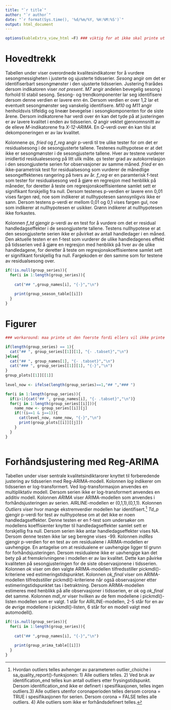 ```yaml
---
title: "`r title`"
author: "`r author`"
date: "`r format(Sys.time(), '%d/%m/%Y, %H:%M:%S')`"
output: html_document 
---
```


```r

options(kableExtra_view_html =F) ### viktig for at ikke skal printe ut i viewer i rstudio!! 


```



# Hovedtrekk {.unnumbered .tabset}

Tabellen under viser overordnede kvalitesindikatorer for å vurdere sesongmessigheten i justerte og ujusterte tidsserier. *Sesong* angir om det er identifiserbart sesongmønster i den ujusterte tidsserien. Justering frarådes dersom indikatoren viser *not present*. *M7* angir andelen bevegelig sesong i forhold til stabil sesong.  Sesong- og trendkomponenter lar seg identifisere dersom denne verdien er lavere enn én. Dersom verdien er over 1,2 lar et eventuelt sesongmønster seg vanskelig identifisere. *M10* og *M11* angir henholdsvis tilfeldig og lineær bevegelse i sesongkomponenten for de siste årene. Dersom indikatorene har verdi over én kan det tyde på at justeringen er av lavere kvalitet i enden av tidsserien. *Q* angir vektet gjennomnsnitt av de elleve *M*-indikatorene fra *X-12-ARIMA*. En *Q*-verdi over én kan tilsi at dekomponeringen er av lav kvalitet. 

Kolonnene *qs*, *fried* og *f_reg* angir p-verdi til tre ulike tester for om det er residualsesong i de sesongjusterte tallene. Testenes nullhypotese er at det ikke er sesongmønster i de sesongjusterte tallene. Hver av testene vurderer imidlertid  residualesesong på litt ulik måte. *qs* tester grad av autokorrelasjon i den sesongjusterte serien for observasjoner av samme måned. *fried* er en ikke-parametrisk test for residualsesong som vurderer de månedlige sesongeffektenes rangering på tvers av år. *f_reg* er en paramterisk f-test som tester for residualsesong ved å gjøre en regresjon med henblikk på måneder, for deretter å teste om regresjonskoeffisientene samlet sett er signifikant forskjellig fra null. Dersom testenes p-verdien er lavere enn 0,01 vises fargen rød, noe som indikerer at nullhypotesen sannsynligvis ikke er sann. Dersom testens p-verdi er mellom 0,01 og 0,1 vises fargen gul, noe som indikerer at nullhypotesen er usikker. Grønn indikerer at nullhypotesen ikke forkastes. 

Kolonnen *f_td* gjengir p-verdi av en test for å vurdere om det er residual handledagseffekter i de sesongjusterte tallene. Testens nullhypotese er at den sesongjusterte serien ikke er påvirket av antall handledager i en måned. Den aktuelle testen er en f-test som vurderer de ulike handledagenes effekt på tidsserien ved å gjøre en regresjon med henblikk på hver av de ulike handledagene, for deretter å teste om regresjonskoeffisientene samlet sett er signifikant forskjellig fra null. Fargekoden er den samme som for testene av residualsesong over.

```r


if(!is.null(group_series)){ 
  for(i in 1:length(group_series)){
    
    cat("## ",group_names[i], "{-}","\n") 
  
    print(group_season_table[[i]])
  }
}
```
# Figurer {.unnumbered .tabset .tabset-dropdown}


```r

### workaround: maa printe ut den foerste fordi ellers vil ikke printe ut i rmd inni loopen. Ingen aning hvorfor.

if(length(group_series) == 1){
  cat("## ", group_series[[1]][1], "{- .tabset}","\n") 
}else{
  cat("## ", group_names[1], "{- .tabset}","\n") 
  cat("### ", group_series[[1]][1], "{-}","\n") 
}
group_plots[[1]][[1]]
  
level_now <- ifelse(length(group_series)==1,"## ","### ")

for(i in 1:length(group_series)){
  if(i>1){cat("## ", group_names[i], "{- .tabset}","\n")}
  for(j in 1:length(group_series[[i]])){
    name_now <- group_series[[i]][j]
    if(!(i==1 & j==1)){
      cat(level_now, name_now, "{-}","\n") 
      print(group_plots[[i]][[j]])
    }
  }    
}



```



# Forhåndsjustering med Reg-ARIMA {.unnumbered .tabset}

Tabellen under viser sentrale kvalitetsindiktarorer knyttet til forberedende justering av tidsserien med Reg-ARIMA-modell. Kolonnen *log* indikerer om tidsserien er log-transformert. Ved log-transformasjon anvendes en multipliktativ modell. Dersom serien ikke er log-transformert anvendes en additiv modell. Kolonnen *ARIMA* viser ARIMA-modellen som anvendes i forhåndsjusteringen av serien. AIRLINE-modellen er  (0,1,1),(0,1,1). Kolonnen *Outliers* viser hvor mange ekstremverdier modellen har identifisert.^[Hvordan outliers telles avhenger av parameteren outlier_choiche i sa_quality_report()-funksjonen:
1) Alle outliers telles. 2) Ved bruk av identification_end telles kun antall outliers etter frysingstidspunkt. Dersom identification_end ikke er definert i spesifikasjonen, telles ingen outliers.3) Alle outliers utenfor coronaperioden telles dersom corona = TRUE i spesifikasjonen for serien. Dersom corona = FALSE telles alle outliers. 4) Alle outliers som ikke er forhåndsdefinert telles.] *Td_p* gjengir p-verdi for test av nullhypotese om at det ikke er noen handledagseffekter. Denne testen er en f-test som undersøker om modellens koeffisienter knytter til handledagseffekter samlet sett er forskjellig fra null. Dersom serien ikke antar handledagseffekter vises NA. Dersom denne testen ikke lar seg beregne vises -99. Kolonnen *indRes* gjengir p-verdien for en test av om residualene i ARIMA-modellen er uavhengige. En antagelse om at residualene er uavhengige ligger til grunn for forhåndsjusteringen. Dersom residualene ikke er uavhengige kan det bety på at fremskrivningene i modellen er av lav kvalitet. Dette kan påvirke kvaliteten på sesongjusteringen for de siste observasjonene i tidsserien. Kolonnen *ok* viser om den valgte ARIMA-modellen tilfredsstiller pickmdl()-kriteriene ved estimeringstidspunktet. Kolonnen *ok_final* viser om ARIMA-modellen tilfredsstiller pickmdl()-kriteriene når også observasjoner etter estimeringstidspunktet tas i betraktning.  Dersom ARIMA-modellen estimeres med henblikk på alle observasjoner i tidsserien, er *ok* og *ok_final* det samme. Kolonnen *mdl_nr* viser hvilken av de fem modellene i pickmdl()-listen modellen som er valgt. 1 står for AIRLINE-modellen, 2-5 står for en av de øvrige modellene i pickmdl()-listen, 6 står for en modell valgt med automodell().  

```r

if(!is.null(group_series)){ 
  for(i in 1:length(group_series)){
    
    cat("## ",group_names[i], "{-}","\n") 
  
    print(group_arima_table[[i]])
  }
}
```

